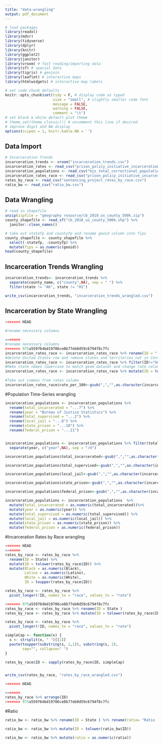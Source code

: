 ```yaml
---
title: "data-wrangling"
output: pdf_document
---
```


```r
# load packages
library(readxl)
library(mdsr)
library(tidyverse)
library(dplyr)
library(knitr)
library(ggplot2)
library(janitor)
library(vroom) # fast reading/importing data
library(sf) # spacial data
library(tigris) # geojoin
library(leaflet) # interactive maps
library(htmlwidgets) # interactive map labels

# set code chunk defaults
knitr::opts_chunk$set(tidy = F, # display code as typed
                      size = "small", # slightly smaller code font
                      message = FALSE,
                      warning = FALSE,
                      comment = "\t") 
# set black & white default plot theme 
# theme_set(theme_classic()) # uncomment this line if desired
# improve digit and NA display 
options(scipen = 1, knitr.kable.NA = '')
```

## Data Import
```r
# Incarceration Trends
incarceration_trends <- vroom("incarceration_trends.csv")
incarceration_rates <- read_csv("prison_policy_initiative_incarceration_by_race.csv")
incarceration_populations <- read_csv("bjs_total_correctional_population_counts_by_status_TM 5_26_21.csv")
incarceration_rates_race <- read_csv("prison_policy_initiative_incarceration_by_race.csv") # data from 2010
rates_by_race <- read_csv("sentencing_project_rates_by_race.csv")
ratio_bw <- read_csv("ratio_bw.csv")
```

## Data Wrangling
```r
# read in shapefile
unzip(zipfile = "geography resource/cb_2018_us_county_500k.zip")
county_shapefile <- read_sf("cb_2018_us_county_500k.shp") %>%
  janitor::clean_names() 

# take out statefp and countyfp and rename geoid column into fips
county_shapefile <- county_shapefile %>%
  select(-statefp, -countyfp) %>%
  mutate(fips = as.numeric(geoid))
head(county_shapefile)
```

## Incarceration Trends Wrangling
```r
incarceration_trends<- incarceration_trends %>%
  separate(county_name, c("county",NA), sep = " ") %>%
  filter(state != "AK", state != "HI")

write_csv(incarceration_trends, "incarceration_trends_wrangled.csv")
```

## Incarceration by State Wrangling
```r
<<<<<<< HEAD

#rename necessary columns

=======
#rename necessary columns
>>>>>>> 975a559764bd19706ce0b77eb0d59c6794f8c7fc
incarceration_rates_race <- incarceration_rates_race %>% rename(ID = "...3" ) %>% rename(rate_per_100 = "...26")
#delete United States row and remove states and territories not in Continental United States
incarceration_rates_race <- incarceration_rates_race %>% filter(ID!="United States", ID!="Puerto Rico", ID!="Geography", ID!="Hawaii", ID!="Alaska")
#Make state names lowercase to match geom dataset and change rate column to numeric
incarceration_rates_race <- incarceration_rates_race %>% mutate(ID = tolower(incarceration_rates_race$ID))%>% mutate(rate_per_100 = as.numeric(rate_per_100))
  
#Take out commas from rates column
incarceration_rates_race$rate_per_100<-gsub(",","",as.character(incarceration_rates_race$rate_per_100))
```

#Population Time-Series wrangling
```r
incarceration_populations <- incarceration_populations %>% 
  rename(total_incarcerated = "...7") %>% 
  rename(year = "Bureau of Justice Statistics") %>% 
  rename(total_supervised = "...2") %>%
  rename(local_jail = "...8") %>%
  rename(state_prison = "...10") %>%
  rename(federal_prison = "...11")


incarceration_populations <- incarceration_populations %>% filter(total_incarcerated != "Total/c")%>%filter(!row_number() %in% c(1))%>%
  separate(year, c("year",NA), sep = "/d")

incarceration_populations$total_incarcerated<-gsub(",","",as.character(incarceration_populations$total_incarcerated))

incarceration_populations$total_supervised<-gsub(",","",as.character(incarceration_populations$total_supervised))

incarceration_populations$local_jail<-gsub(",","",as.character(incarceration_populations$local_jail))

incarceration_populations$state_prison<-gsub(",","",as.character(incarceration_populations$state_prison))

incarceration_populations$federal_prison<-gsub(",","",as.character(incarceration_populations$federal_prison))

incarceration_populations <- incarceration_populations  %>% 
  mutate(total_incarcerated = as.numeric(total_incarcerated))%>% 
  mutate(year = as.numeric(year)) %>% 
  mutate(total_supervised = as.numeric(total_supervised)) %>% 
  mutate(local_jail = as.numeric(local_jail)) %>%
  mutate(state_prison = as.numeric(state_prison)) %>%
  mutate(federal_prison = as.numeric(federal_prison))
```

#Incarceration Rates by Race wrangling
```r

<<<<<<< HEAD
=======
rates_by_race <- rates_by_race %>% 
  rename(ID = State) %>%
  mutate(ID = tolower(rates_by_race$ID)) %>%
  mutate(Black = as.numeric(Black),
         Latino = as.numeric(Latino),
         White = as.numeric(White),
         ID = toupper(rates_by_race$ID))

rates_by_race <- rates_by_race %>%
  pivot_longer(!ID, names_to = "race", values_to = "rate")

>>>>>>> 975a559764bd19706ce0b77eb0d59c6794f8c7fc
rates_by_race <- rates_by_race %>% rename(ID = State ) 
rates_by_race <- rates_by_race %>% mutate(ID = tolower(rates_by_race$ID))%>% mutate(Black = as.numeric(Black))%>% mutate(Latino = as.numeric(Latino))%>% mutate(White = as.numeric(White))

rates_by_race <- rates_by_race %>%
  pivot_longer(!ID, names_to = "race", values_to = "rate")

simpleCap <- function(x) {
  s <- strsplit(x, " ")[[1]]
  paste(toupper(substring(s, 1,1)), substring(s, 2),
        sep="", collapse=" ")
}

rates_by_race$ID <- sapply(rates_by_race$ID, simpleCap)


write_csv(rates_by_race, "rates_by_race_wrangled.csv")

<<<<<<< HEAD

=======
rates_by_race %>% arrange(ID)
>>>>>>> 975a559764bd19706ce0b77eb0d59c6794f8c7fc
```
#Ratio
```r

ratio_bw <- ratio_bw %>% rename(ID = State ) %>% rename(ratio= "Ratio (B/W)" ) 

ratio_bw <- ratio_bw %>% mutate(ID = tolower(ratio_bw$ID))

ratio_bw <- ratio_bw %>% mutate(ratio = as.numeric(ratio))
```

